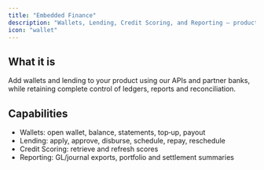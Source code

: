 ```yaml
---
title: "Embedded Finance"
description: "Wallets, Lending, Credit Scoring, and Reporting — product overview and API reference."
icon: "wallet"
---
```


## What it is

Add wallets and lending to your product using our APIs and partner banks, while retaining complete control of ledgers, reports and reconciliation.

## Capabilities

- Wallets: open wallet, balance, statements, top‑up, payout
- Lending: apply, approve, disburse, schedule, repay, reschedule
- Credit Scoring: retrieve and refresh scores
- Reporting: GL/journal exports, portfolio and settlement summaries

